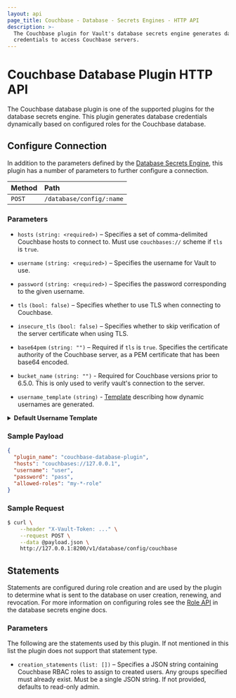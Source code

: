 ```yaml
---
layout: api
page_title: Couchbase - Database - Secrets Engines - HTTP API
description: >-
  The Couchbase plugin for Vault's database secrets engine generates database
  credentials to access Couchbase servers.
---
```


# Couchbase Database Plugin HTTP API

The Couchbase database plugin is one of the supported plugins for the database
secrets engine. This plugin generates database credentials dynamically based on
configured roles for the Couchbase database.

## Configure Connection

In addition to the parameters defined by the [Database
Secrets Engine](/vault/api-docs/secret/databases#configure-connection), this plugin
has a number of parameters to further configure a connection.

| Method | Path                     |
| :----- | :----------------------- |
| `POST` | `/database/config/:name` |

### Parameters

- `hosts` `(string: <required>)` – Specifies a set of comma-delimited Couchbase
  hosts to connect to. Must use `couchbases://` scheme if `tls` is `true`.

- `username` `(string: <required>)` – Specifies the username for Vault to use.

- `password` `(string: <required>)` – Specifies the password corresponding to
  the given username.

- `tls` `(bool: false)` – Specifies whether to use TLS when connecting to
  Couchbase.

- `insecure_tls` `(bool: false)` – Specifies whether to skip verification of the
  server certificate when using TLS.

- `base64pem` `(string: "")` – Required if `tls` is `true`. Specifies the
  certificate authority of the Couchbase server, as a PEM certificate that has
  been base64 encoded.

- `bucket_name` `(string: "")` - Required for Couchbase versions prior to 6.5.0. This
  is only used to verify vault's connection to the server.

- `username_template` `(string)` - [Template](/vault/docs/concepts/username-templating) describing how
  dynamic usernames are generated.

<details>
<summary><b>Default Username Template</b></summary>

```
V_{{.DisplayName | uppercase | truncate 64}}_{{.RoleName | uppercase | truncate 64}}_{{random 20 | uppercase}}_{{unix_time}}
```

<details>
  <summary><b>Example Usernames:</b></summary>

| Example       |                                                      |
| ------------- | ---------------------------------------------------- |
| `DisplayName` | `token`                                              |
| `RoleName`    | `myrolename`                                         |
| Username      | `V_TOKEN_MYROLENAME_USZT1N4CYHAL4M0XTGX3_1614294836` |

| Example       |                                                                                |
| ------------- | ------------------------------------------------------------------------------ |
| `DisplayName` | `amuchlonger_dispname`                                                         |
| `RoleName`    | `role-name-with-dashes`                                                        |
| Username      | `V_AMUCHLONGER_DISPNAME_ROLE-NAME-WITH-DASHES_S0T9XB0JSAB9NQZ7YJ40_1614294836` |

</details>
</details>

### Sample Payload

```json
{
  "plugin_name": "couchbase-database-plugin",
  "hosts": "couchbases://127.0.0.1",
  "username": "user",
  "password": "pass",
  "allowed-roles": "my-*-role"
}
```

### Sample Request

```bash
$ curl \
    --header "X-Vault-Token: ..." \
    --request POST \
    --data @payload.json \
    http://127.0.0.1:8200/v1/database/config/couchbase
```

## Statements

Statements are configured during role creation and are used by the plugin to
determine what is sent to the database on user creation, renewing, and
revocation. For more information on configuring roles see the [Role
API](/api/secret/databases#create-role) in the database secrets engine docs.

### Parameters

The following are the statements used by this plugin. If not mentioned in this
list the plugin does not support that statement type.

- `creation_statements` `(list: [])` – Specifies a JSON string containing
  Couchbase RBAC roles to assign to created users. Any groups specified must
  already exist. Must be a single JSON string. If not provided, defaults to
  read-only admin.
